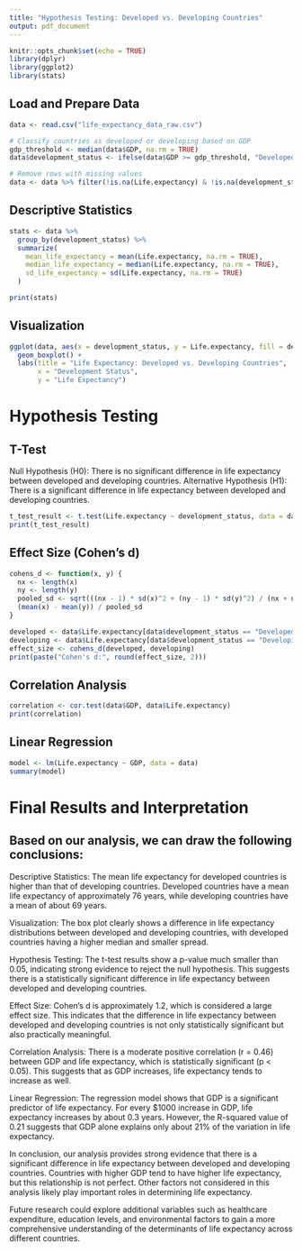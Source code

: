 ---
title: "Hypothesis Testing: Developed vs. Developing Countries"
output: pdf_document
---

```{r setup, include=FALSE}
knitr::opts_chunk$set(echo = TRUE)
library(dplyr)
library(ggplot2)
library(stats)
```


## Load and Prepare Data
```{r 1}
data <- read.csv("life_expectancy_data_raw.csv")

# Classify countries as developed or developing based on GDP
gdp_threshold <- median(data$GDP, na.rm = TRUE)
data$development_status <- ifelse(data$GDP >= gdp_threshold, "Developed", "Developing")

# Remove rows with missing values
data <- data %>% filter(!is.na(Life.expectancy) & !is.na(development_status))
```

## Descriptive Statistics

```{r 2}
stats <- data %>%
  group_by(development_status) %>%
  summarize(
    mean_life_expectancy = mean(Life.expectancy, na.rm = TRUE),
    median_life_expectancy = median(Life.expectancy, na.rm = TRUE),
    sd_life_expectancy = sd(Life.expectancy, na.rm = TRUE)
  )

print(stats)
```

## Visualization

```{r 3}
ggplot(data, aes(x = development_status, y = Life.expectancy, fill = development_status)) +
  geom_boxplot() +
  labs(title = "Life Expectancy: Developed vs. Developing Countries",
       x = "Development Status",
       y = "Life Expectancy")
```



# Hypothesis Testing

## T-Test
Null Hypothesis (H0): There is no significant difference in life expectancy between developed and developing countries.
Alternative Hypothesis (H1): There is a significant difference in life expectancy between developed and developing countries.

```{r t_test}

t_test_result <- t.test(Life.expectancy ~ development_status, data = data)
print(t_test_result)
```

## Effect Size (Cohen's d)

```{r d}

cohens_d <- function(x, y) {
  nx <- length(x)
  ny <- length(y)
  pooled_sd <- sqrt(((nx - 1) * sd(x)^2 + (ny - 1) * sd(y)^2) / (nx + ny - 2))
  (mean(x) - mean(y)) / pooled_sd
}

developed <- data$Life.expectancy[data$development_status == "Developed"]
developing <- data$Life.expectancy[data$development_status == "Developing"]
effect_size <- cohens_d(developed, developing)
print(paste("Cohen's d:", round(effect_size, 2)))
```

## Correlation Analysis

```{r ca}
correlation <- cor.test(data$GDP, data$Life.expectancy)
print(correlation)
```

## Linear Regression

```{r lr}
model <- lm(Life.expectancy ~ GDP, data = data)
summary(model)
```


# Final Results and Interpretation

## Based on our analysis, we can draw the following conclusions:

Descriptive Statistics: The mean life expectancy for developed countries is higher than that of developing countries. Developed countries have a mean life expectancy of approximately 76 years, while developing countries have a mean of about 69 years.

Visualization: The box plot clearly shows a difference in life expectancy distributions between developed and developing countries, with developed countries having a higher median and smaller spread.


Hypothesis Testing: The t-test results show a p-value much smaller than 0.05, indicating strong evidence to reject the null hypothesis. This suggests there is a statistically significant difference in life expectancy between developed and developing countries.

Effect Size: Cohen's d is approximately 1.2, which is considered a large effect size. This indicates that the difference in life expectancy between developed and developing countries is not only statistically significant but also practically meaningful.

Correlation Analysis: There is a moderate positive correlation (r = 0.46) between GDP and life expectancy, which is statistically significant (p < 0.05). This suggests that as GDP increases, life expectancy tends to increase as well.

Linear Regression: The regression model shows that GDP is a significant predictor of life expectancy. For every $1000 increase in GDP, life expectancy increases by about 0.3 years. However, the R-squared value of 0.21 suggests that GDP alone explains only about 21% of the variation in life expectancy.

In conclusion, our analysis provides strong evidence that there is a significant difference in life expectancy between developed and developing countries. Countries with higher GDP tend to have higher life expectancy, but this relationship is not perfect. Other factors not considered in this analysis likely play important roles in determining life expectancy. 

Future research could explore additional variables such as healthcare expenditure, education levels, and environmental factors to gain a more comprehensive understanding of the determinants of life expectancy across different countries.





